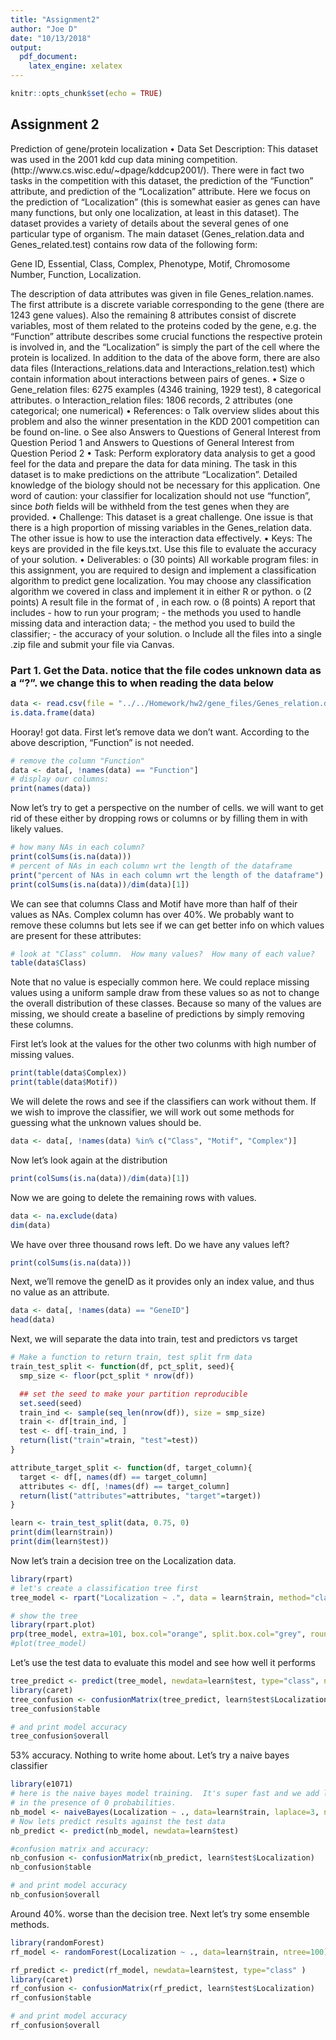 ```yaml
---
title: "Assignment2"
author: "Joe D"
date: "10/13/2018"
output: 
  pdf_document: 
    latex_engine: xelatex
---
```


```r
knitr::opts_chunk$set(echo = TRUE)
```

## Assignment 2

Prediction of gene/protein localization
•	Data Set Description: This dataset was used in the 2001 kdd cup data mining competition. (http://www.cs.wisc.edu/~dpage/kddcup2001/). There were in fact two tasks in the competition with this dataset, the prediction of the "Function" attribute, and prediction of the "Localization" attribute. Here we focus on the prediction of "Localization" (this is somewhat easier as genes can have many functions, but only one localization, at least in this dataset). The dataset provides a variety of details about the several genes of one particular type of organism. The main dataset (Genes_relation.data and Genes_related.test) contains row data of the following form: 

Gene ID, Essential, Class, Complex, Phenotype, Motif, Chromosome Number, Function, Localization. 

The description of data attributes was given in file Genes_relation.names. The first attribute is a discrete variable corresponding to the gene (there are 1243 gene values). Also the remaining 8 attributes consist of discrete variables, most of them related to the proteins coded by the gene, e.g. the "Function" attribute describes some crucial functions the respective protein is involved in, and the "Localization" is simply the part of the cell where the protein is localized. In addition to the data of the above form, there are also data files (Interactions_relations.data and Interactions_relation.test) which contain information about interactions between pairs of genes. 
  •	Size 
    o	Gene_relation files: 6275 examples (4346 training, 1929 test), 8 categorical attributes. 
    o	Interaction_relation files: 1806 records, 2 attributes (one categorical; one numerical) 
  •	References: 
    o	Talk overview slides about this problem and also the winner presentation in the KDD 2001 competition can be found on-line. 
    o	See also Answers to Questions of General Interest from Question Period 1 and Answers to Questions of General Interest from Question Period 2 
  •	Task: Perform exploratory data analysis to get a good feel for the data and prepare the data for data mining. The task in this dataset is to make predictions on the attribute "Localization". Detailed knowledge of the biology should not be necessary for this application. One word of caution: your classifier for localization should not use “function”, since *both* fields will be withheld from the test genes when they are provided. 
  •	Challenge: This dataset is a great challenge. One issue is that there is a high proportion of missing variables in the Genes_relation data. The other issue is how to use the interaction data effectively.
  •	Keys: The keys are provided in the file keys.txt. Use this file to evaluate the accuracy of your solution.
  •	Deliverables: 
    o	(30 points) All workable program files: in this assignment, you are required to design and implement a classification algorithm to predict gene localization. You may choose any classification algorithm we covered in class and implement it in either R or python. 
    o	(2 points) A result file in the format of <gene ID>, <localization> in each row.
    o	(8 points) A report that includes 
      -	how to run your program; 
      -	the methods you used to handle missing data and interaction data;
      -	the method you used to build the classifier; 
      -	the accuracy of your solution.
  o	Include all the files into a single .zip file and submit your file via Canvas.

### Part 1.  Get the Data.  notice that the file codes unknown data as a "?".  we change this to <NA> when reading the data below
```r
data <- read.csv(file = "../../Homework/hw2/gene_files/Genes_relation.data", na="?")
is.data.frame(data)
```
Hooray! got data.  First let's remove data we don't want.  According to the above description, "Function" is not needed.  

```r
# remove the column "Function"
data <- data[, !names(data) == "Function"]
# display our columns:
print(names(data))
```

Now let's try to get a perspective on the number of <NA> cells.  we will want to get rid of these either by dropping rows or columns or by filling them in with likely values.

```r
# how many NAs in each column?
print(colSums(is.na(data)))
# percent of NAs in each column wrt the length of the dataframe
print("percent of NAs in each column wrt the length of the dataframe")
print(colSums(is.na(data))/dim(data)[1])
```

We can see that columns Class and Motif have more than half of their values as NAs.  Complex column has over 40%.  We probably want to remove these columns but lets see if we can get better info on which values are present for these attributes:
```r
# look at "Class" column.  How many values?  How many of each value?
table(data$Class)
```

Note that no value is especially common here. We could replace missing values using a uniform sample draw from these values so as not to change the overall distribution of these classes.  Because so many of the values are missing, we should create a baseline of predictions by simply removing these columns.

First let's look at the values for the other two colunms with high number of missing values.

```r
print(table(data$Complex))
print(table(data$Motif))
```

We will delete the rows and see if the classifiers can work without them. If we wish to improve the classifier, we will work out some methods for guessing what the unknown values should be.

```r
data <- data[, !names(data) %in% c("Class", "Motif", "Complex")]
```

Now let's look again at the <NA> distribution

```r
print(colSums(is.na(data))/dim(data)[1])
```

Now we are going to delete the remaining rows with <NA> values.

```r
data <- na.exclude(data)
dim(data)
```

We have over three thousand rows left.  Do we have any <NA> values left?

```r
print(colSums(is.na(data)))
```

Next, we'll remove the geneID as it provides only an index value, and thus no value as an attribute.

```r
data <- data[, !names(data) == "GeneID"]
head(data)
```

Next, we will separate the data into train, test and predictors vs target
```r
# Make a function to return train, test split frm data
train_test_split <- function(df, pct_split, seed){
  smp_size <- floor(pct_split * nrow(df))

  ## set the seed to make your partition reproducible
  set.seed(seed)
  train_ind <- sample(seq_len(nrow(df)), size = smp_size)
  train <- df[train_ind, ]
  test <- df[-train_ind, ]
  return(list("train"=train, "test"=test))
}

attribute_target_split <- function(df, target_column){
  target <- df[, names(df) == target_column]
  attributes <- df[, !names(df) == target_column]
  return(list("attributes"=attributes, "target"=target))
}

learn <- train_test_split(data, 0.75, 0)
print(dim(learn$train))
print(dim(learn$test))
```

Now let's train a decision tree on the Localization data.
```r
library(rpart)
# let's create a classification tree first
tree_model <- rpart("Localization ~ .", data = learn$train, method="class", control=rpart.control(minsplit=10, cp=0.001))

# show the tree
library(rpart.plot)
prp(tree_model, extra=101, box.col="orange", split.box.col="grey", roundint = FALSE)
#plot(tree_model)
```

Let's use the test data to evaluate this model and see how well it performs
```r
tree_predict <- predict(tree_model, newdata=learn$test, type="class", na.action = na.pass)
library(caret)
tree_confusion <- confusionMatrix(tree_predict, learn$test$Localization)
tree_confusion$table

# and print model accuracy
tree_confusion$overall
```

53% accuracy. Nothing to write home about. Let's try a naive bayes classifier

```r
library(e1071)
# here is the naive bayes model training.  It's super fast and we add laplace smoothing to make sure we can predict 
# in the presence of 0 probabilities.
nb_model <- naiveBayes(Localization ~ ., data=learn$train, laplace=3, na.action = na.pass)
# Now lets predict results against the test data
nb_predict <- predict(nb_model, newdata=learn$test)

#confusion matrix and accuracy:
nb_confusion <- confusionMatrix(nb_predict, learn$test$Localization)
nb_confusion$table

# and print model accuracy
nb_confusion$overall
```

Around 40%. worse than the decision tree.  Next let's try some ensemble methods. 

```r
library(randomForest)
rf_model <- randomForest(Localization ~ ., data=learn$train, ntree=100)

rf_predict <- predict(rf_model, newdata=learn$test, type="class" )
library(caret)
rf_confusion <- confusionMatrix(rf_predict, learn$test$Localization)
rf_confusion$table

# and print model accuracy
rf_confusion$overall
```









